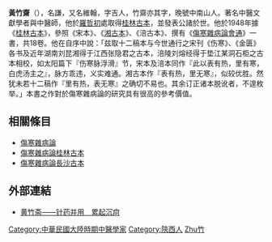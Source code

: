 '''黃竹齋'''（{{bd|1886年||1960年|catIdx=Huang黃}}），名謙，又名維翰，字吉人，竹齋亦其字，晚號中南山人。著名中醫文獻學者與中醫師，他於[[羅哲初|羅哲初]]處取得[[傷寒雜病論桂林古本|桂林古本]]，並發表公諸於世。他於1948年據《[[傷寒雜病論桂林古本|桂林古本]]》，參照《宋本》、《[[傷寒雜病論長沙古本|湘古本]]》、《涪古本》、撰有《[[傷寒雜病論會通|傷寒雜病論會通]]》一書，共18卷。他在自序中說：「兹取十二稿本与今世通行之宋刊《伤寒》、《金匮》各书及近年湖南刘昆湘得于江西张隐君之古本，涪陵刘熔经得于垫江某洞石柜之古本相校，如太阳篇下『伤寒脉浮滑』节，宋本及涪本同作『此以表有热，里有寒，白虎汤主之』，脉方乖违，义实难通。湘古本作『表有热，里无寒』，似较优胜。然犹未若十二稿作『里有热，表无寒』之确切不易也。其余订正诸本脱讹者，不遑枚举。」本書之作對於傷寒雜病論的研究具有很高的參考價值。

== 相關條目 ==
{{wikisource|傷寒雜病論}}
*[[傷寒雜病論|傷寒雜病論]]
* [[傷寒雜病論桂林古本|傷寒雜病論桂林古本]]
* [[傷寒雜病論長沙古本|傷寒雜病論長沙古本]]

== 外部連結 ==
*[http://www.gmw.cn/CONTENT/2005-09/02/content_296198.htm 黄竹斋——针药并用　累起沉疴]
{{China-academic-bio-stub}}

{{DEFAULTSORT:Huang黃}}
[[Category:中華民國大陸時期中醫學家|Category:中華民國大陸時期中醫學家]]
[[Category:陝西人|Category:陝西人]]
[[Category:黃姓|Zhu竹]]